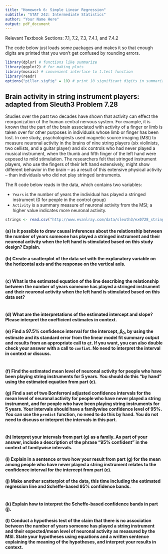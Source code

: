 ---
title: "Homework 6: Simple Linear Regression"
subtitle: "STAT 242: Intermediate Statistics"
author: "Your Name Here"
output: pdf_document
---

Relevant Textbook Sections: 7.1, 7.2, 7.3, 7.4.1, and 7.4.2

The code below just loads some packages and makes it so that enough digits are printed that you won't get confused by rounding errors.

```{r, message = FALSE}
library(dplyr) # functions like summarize
library(ggplot2) # for making plots
library(mosaic) # convenient interface to t.test function
library(readr)
options("pillar.sigfig" = 10) # print 10 significant digits in summarize output
```

## Brain activity in string instrument players: adapted from Sleuth3 Problem 7.28

Studies over the past two decades have shown that activity can effect the reorganization of the human central nervous system. For example, it is known that the part of the brain associated with activity of a finger or limb is taken over for other purposes in individuals whose limb or finger has been lost. In one study, psychologiests used magnetic source imaging (MSI) to measure neuronal activity in the brains of nine string players (six violinists, two cellists, and a guitar player) and six controls who had never played a musical instrument, when the thumb and fifth finger of the left hand were exposed to mild stimulation.  The researchers felt that stringed instrument players, who use the fingers of their left hand extensively, might show different behavior in the brain -- as a result of this extensive physical activity -- than individuals who did not play stringed isntruments.

The R code below reads in the data, which contains two variables:

 * `Years` is the number of years the individual has played a stringed instrument (0 for people in the control group)
 * `Activity` is a summary measure of neuronal activity from the MSI; a higher value indicates more neuronal activity.

```{r}
strings <- read.csv("http://www.evanlray.com/data/sleuth3/ex0728_string_instruments_brain_activity.csv")
```

#### (a) Is it possible to draw causal inferences about the relationship between the number of years someone has played a stringed instrument and their neuronal activity when the left hand is stimulated based on this study design? Explain.



#### (b) Create a scatterplot of the data set with the explanatory variable on the horizontal axis and the response on the vertical axis.

```{r}
```

#### (c) What is the estimated equation of the line describing the relationship between the number of years someone has played a stringed instrument and their neuronal activity when the left hand is stimulated based on this data set?

```{r}
```

#### (d) What are the interpretations of the estimated intercept and slope?  Please interpret the coefficient estimates in context.



#### (e) Find a 97.5% confidence interval for the intercept, $\beta_0$, by using the estimate and its standard error from the linear model fit summary output and results from an appropriate call to `qt`.  If you want, you can also double check your answer with a call to `confint`.  No need to interpret the interval in context or discuss.

```{r}
```

#### (f) Find the estimated mean level of neuronal activity for people who have been playing string instruments for 5 years.  You should do this "by hand" using the estimated equation from part (c).



#### (g) Find a set of two Bonferroni adjusted confidence intervals for the mean level of neuronal activity for people who have never played a string instrument, and for people who have been playing string instruments for 5 years.  Your intervals should have a familywise confidence level of 95%.  You can use the `predict` function, no need to do this by hand.  You do not need to discuss or interpret the intervals in this part.

```{r}
```

#### (h) Interpret your intervals from part (g) as a family.  As part of your answer, include a description of the phrase "95% confident" in the context of familywise intervals.



#### (i) Explain in a sentence or two how your result from part (g) for the mean among people who have never played a string instrument relates to the confidence interval for the intercept from part (e).



#### (j) Make another scatterplot of the data, this time including the estimated regression line and Scheffe-based 95% confidence bands.

```{r}
```

#### (k) Explain how to interpret the Scheffe-based confidence bands in part (j).



#### (l) Conduct a hypothesis test of the claim that there is no association between the number of years someone has played a string instrument and their expected/mean level of neuronal activity as measured by the MSI.  State your hypotheses using equations and a written sentence explaining the meaning of the hypotheses, and interpret your results in context.



